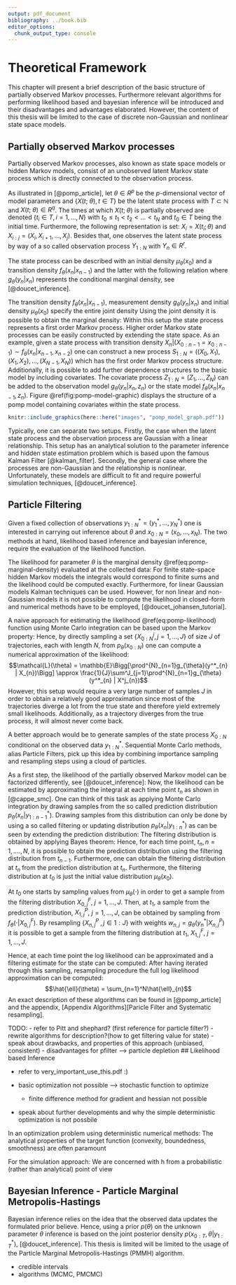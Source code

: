 ```yaml
---
output: pdf_document
bibliography: ../book.bib
editor_options: 
  chunk_output_type: console
---
```

# Theoretical Framework {#theory}

This chapter will present a brief description of the basic structure of partially observed Markov processes. Furthermore relevant algorithms for performing likelihood based and bayesian inference will be introduced and their disadvantages and advantages elaborated. However, the content of this thesis will be limited to the case of discrete non-Gaussian and nonlinear state space models.

## Partially observed Markov processes

Partially observed Markov processes, also known as state space models or hidden Markov models, consist of an unobserved latent Markov state process which is directly connected to the observation process. 

As illustrated in [@pomp_article], let $\theta \in R^p$ be the $p$-dimensional vector of model parameters and $\{X(t;\;\theta), t\in T\}$ be the latent state process with $T \subset \mathbb{N}$ and $X(t;\;\theta) \in R^q$. The times at which $X(t;\;\theta)$ is partially observed are denoted $\{t_i \in T, i=1, ..., N\}$ with $t_0 \leq t_1 < t_2 < ... < t_N$ and $t_0 \in T$ being the initial time. Furthermore, the following representation is set: $X_i = X(t_i; \theta)$ and $X_{i:j} = (X_i, X_{i+1}, ..., X_j)$. Besides that, one observes the latent state process by way of a so called observation process $Y_{1:N}$ with $Y_n \in R^r$.

The state process can be described with an initial density $\mu_{\theta}(x_{0})$ and a transition density $f_{\theta}(x_{n}|x_{n-1})$
\begin{equation}
\begin{split}
    X_{0} & \sim \mu_{\theta}(x_{0}), \\
    X_{n} | (X_{0:n-1} = x_{0:n-1}) & \sim f_{\theta}(x_{n} | x_{n-1}),
\end{split}
\end{equation}
and the latter with the following relation
\begin{equation}
    Y_{n} | (X_{0:n} = x_{0:n}, Y_{1:n-1} = y_{1:n-1}) \sim g_{\theta}(y_{n} | x_{n})
\end{equation}
where $g_{\theta}(y_{n}|x_{n})$ represents the conditional marginal density, see [@doucet_inference].

The transition density $f_{\theta}(x_{n}|x_{n-1})$, measurement density $g_{\theta}(y_{n}|x_{n})$ and initial density $\mu_{\theta}(x_{0})$ specify the entire joint density
\begin{equation}
    p_{\theta}(x_{0:N}, y_{1:N}) = \mu_{\theta}(x_{0})\prod^{N}_{n=1}f_{\theta}(x_{n} | x_{n-1})g_{\theta}(y_{n} | x_{n})
    (\#eq:pomp-joint-density)
\end{equation}
Using the joint density it is possible to obtain the marginal density:
\begin{equation}
    p_{\theta}(y_{1:n}) = \int p_{\theta}(x_{0:n}, y_{1:n})dx_{0:n}
    (\#eq:pomp-marginal-density)
\end{equation}
Within this setup the state process represents a first order Markov process. Higher order Markov state processes can be easily constructed by extending the state space. As an example, given a state process with transition density $X_{n} | (X_{0:n-1} = x_{0:n-1}) \sim f_{\theta}(x_{n} | x_{n-1}, x_{n-2})$ one can construct a new process $S_{1:N} = ((X_0, X_1), (X_1, X_2), ..., (X_{N-1}, X_N))$ which has the first order Markov process structure. Additionally, it is possible to add further dependence structures to the basic model by including covariates. The covariate process $Z_{1:N} = (Z_1, ..., Z_N)$ can be added to the observation model $g_{\theta}(y_{n}|x_{n}, z_{n})$ or the state model $f_{\theta}(x_{n}|x_{n-1}, z_{n})$. Figure \@ref(fig:pomp-model-graphic) displays the structure of a pomp model containing covariates within the state process.

```r
knitr::include_graphics(here::here("images", "pomp_model_graph.pdf"))
```

Typically, one can separate two setups. Firstly, the case when the latent state process and the observation process are Gaussian with a linear relationship. This setup has an analytical solution to the parameter inference and hidden state estimation problem which is based upon the famous Kalman Filter [@kalman_filter]. Secondly, the general case where the processes are non-Gaussian and the relationship is nonlinear. Unfortunately, these models are difficult to fit and require powerful simulation techniques, [@doucet_inference].

## Particle Filtering

Given a fixed collection of observations $y^*_{1:N} = (y^*_1, ..., y^*_N)$ one is interested in carrying out inference about $\theta$ and $x_{0:N} = (x_0, ..., x_N)$. The two methods at hand, likelihood based inference and bayesian inference, require the evaluation of the likelihood function.

The likelihood for parameter $\theta$ is the marginal density \@ref(eq:pomp-marginal-density) evaluated at the collected data:
\begin{equation}
\begin{split}
  \mathcal{L}(\theta) = p_{\theta}(y^*_{1:n}) & = \int p_{\theta}(x_{0:n}, y^*_{1:n})dx_{0:n} \\
  & = \int \mu_{\theta}(x_{0})\prod^{N}_{n=1}f_{\theta}(x_{n} | x_{n-1})g_{\theta}(y^*_{n} | x_{n})dx_{0:N}
  (\#eq:pomp-likelihood)
\end{split}
\end{equation}
For finite state-space hidden Markov models the integrals would correspond to finite sums and the likelihood could be computed exactly. Furthermore, for linear Gaussian models Kalman techniques can be used. However, for non linear and non-Gaussian models it is not possible to compute the likelihood in closed-form and numerical methods have to be employed, [@doucet_johansen_tutorial]. 

A naive approach for estimating the likelihood \@ref(eq:pomp-likelihood) function using Monte Carlo integration can be based upon the Markov property:
\begin{equation*}
\begin{split}
  p_{\theta}(x_{0:N}) & = \mu_{\theta}(x_0) \cdot f_{\theta}(x_1|x_0) \cdot f_{\theta}(x_2|x_1) \cdot \; ... \; \cdot f_{\theta}(x_{N}|x_N-1) \\
  & = \mu_{\theta}(x_0) \prod^{N}_{n=1}f_{\theta}(x_{n}|x_{n-1})
\end{split}
\end{equation*}
Hence, by directly sampling a set $\{X_{0:N}^j, j = 1,..., J\}$ of size $J$ of trajectories, each with length $N$, from $p_{\theta}(x_{0:N})$ one can compute a numerical approximation of the likelihood:
$$\mathcal{L}(\theta) = \mathbb{E}\Bigg[\prod^{N}_{n=1}g_{\theta}(y^*_{n} | X_{n})\Bigg] \approx \frac{1}{J}\sum^J_{j=1}\prod^{N}_{n=1}g_{\theta}(y^*_{n} | X^j_{n})$$
However, this setup would require a very large number of samples $J$ in order to obtain a relatively good approximation since most of the trajectories diverge a lot from the true state and therefore yield extremely small likelihoods. Additionally, as a trajectory diverges from the true process, it will almost never come back.

A better approach would be to generate samples of the state process $X_{0:N}$ conditional on the observed data $y^*_{1:N}$. Sequential Monte Carlo methods, alias Particle Filters, pick up this idea by combining importance sampling and resampling steps using a cloud of particles.

As a first step, the likelihood of the partially observed Markov model can be factorized differently, see [@doucet_inference]:
\begin{equation*}
\begin{split}
  \mathcal{L}(\theta) & = \prod^{N}_{n=1}p_{\theta}(y^*_n|y^*_{1:n-1}) \\
  & = \prod^{N}_{n=1}\int p_{\theta}(x_n, y^*_n|y^*_{1:n-1}) dx_n  \\
  & =\prod^{N}_{n=1} \int g_{\theta}(y^*_n|x_{n})p_{\theta}(x_n|y^*_{1:n-1})dx_n
\end{split}
\end{equation*}
Now, the likelihood can be estimated by approximating the integral at each time point $t_n$ as shown in [@cappe_smc]. One can think of this task as applying Monte Carlo integration by drawing samples from the so called prediction distribution $p_{\theta}(x_n|y^*_{1:n-1})$. Drawing samples from this distribution can only be done by using a so called filtering or updating distribution $p_{\theta}(x_n|y^*_{1:n})$ as can be seen by extending the prediction distribution: 
\begin{equation*}
\begin{split}
  p_{\theta}(x_n|y^*_{1:n-1}) & = \int p_{\theta}(x_n, x_{n-1}|y^*_{1:n-1})dx_{n-1} \\
  & = \int f_{\theta}(x_n|x_{n-1})p_{\theta}(x_{n-1}|y^*_{1:n-1})dx_{n-1}
\end{split}
\end{equation*}
The filtering distribution is obtained by applying Bayes theorem:
\begin{equation*}
\begin{split}
  p_{\theta}(x_n|y^*_{1:n}) & = p_{\theta}(x_n|y^*_n, y^*_{1:n-1}) \\
  & = \frac{p_{\theta}(x_n, y^*_n|y^*_{1:n-1})}{p_{\theta}(y^*_n|y^*_{1:n-1})} \\
  & =  \frac{g_{\theta}(y^*_n|x_{n})p_{\theta}(x_n|y^*_{1:n-1})}{p_{\theta}(y^*_n|y^*_{1:n-1})}
\end{split}
\end{equation*}
Hence, for each time point, $t_n, n= 1, ...., N$, it is possible to obtain the prediction distribution using the filtering distribution from $t_{n-1}$. Furthermore, one can obtain the filtering distribution at $t_n$ from the prediction distribution at $t_n$. Furthermore, the filtering distribution at $t_0$ is just the initial value distribution $\mu_{\theta}(x_0)$.

At $t_0$ one starts by sampling values from $\mu_{\theta}(\cdot)$ in order to get a sample from the filtering distribution $X^F_{0, j}$, $j = 1, ..., J$. Then, at $t_{1}$, a sample from the prediction distribution, $X^P_{1,j}$, $j = 1, ..., J$, can be obtained by sampling from $f_{\theta}(\cdot|X^F_{0, j})$. By resampling $\{X^P_{n, j}\;,j \in1:J\}$ with weights $w_{n, j} = g_{\theta}(y^*_n|X^P_{n, j})$ it is possible to get a sample from the filtering distribution at $t_1$, $X^F_{1, j}$, $j = 1, ..., J$.

Hence, at each time point the log likelihood can be approximated and a filtering estimate for the state can be computed:
\begin{equation*}
\begin{split}
  \hat{\ell}_{n} & = ln\Bigg(\frac{1}{J}\sum^J_{j=1}w_{n, j}\Bigg) \\
  E\big[X_n|y^*_{1:n}\big] & = \frac{1}{J}\sum^J_{j=1}X^F_{n, j}
\end{split}
\end{equation*}
After having iterated through this sampling, resampling procedure the full log likelihood approximation can be computed:
$$\hat{\ell}(\theta) = \sum_{n=1}^N\hat{\ell}_{n}$$
An exact description of these algorithms can be found in [@pomp_article] and the appendix, [Appendix Algorithms][Paricle Filter and Systematic resampling].

TODO:
- refer to Pitt and shephard? (first reference for particle filter?)
- rewrite algorithms for description?(how to get filtering value for state)
- speak about drawbacks, and properties of this approach (unbiased, consistent)
- disadvantages for pfilter --> particle depletion
## Likelihood based Inference

- refer to very_important_use_this.pdf :)


- basic optimization not possible --> stochastic function to optimize
  - finite difference method for gradient and hessian not possible
- speak about further developments and why the simple deterministic optimization is not possbile 

In an optimization problem using deterministic numerical methods:
  The analytical properties of the target function (convexity, boundedness, smoothness) are often paramount
  
For the simulation approach:
We are concerned with h from a probabilistic (rather than analytical) 
point of view

## Bayesian Inference - Particle Marginal Metropolis-Hastings

Bayesian inference relies on the idea that the observed data updates the formulated prior believe. Hence, using a prior $p(\theta)$ on the unknown parameter $\theta$ inference is based on the joint posterior density $p(x_{0:T}, \theta|y^*_{1:T})$, [@doucet_inference]. This thesis is limited will be limited to the usage of the Particle Marginal Metropolis-Hastings (PMMH) algorithm.



- credible intervals
- algorithms (MCMC, PMCMC)

